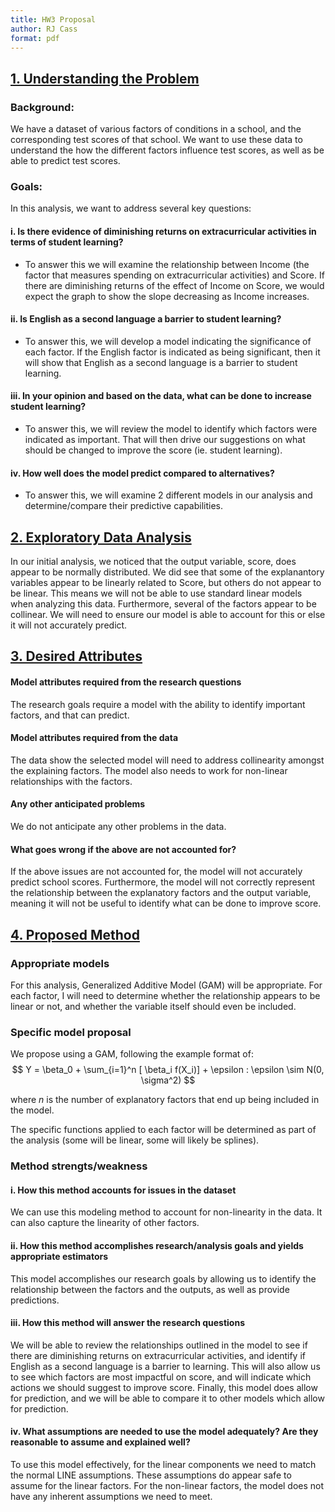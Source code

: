 ```yaml
---
title: HW3 Proposal
author: RJ Cass
format: pdf
---
```


## [1. Understanding the Problem]{.underline}
### Background: 
We have a dataset of various factors of conditions in a school, and the corresponding test scores of that school. We want to use these data to understand the how the different factors influence test scores, as well as be able to predict test scores.

### Goals:
In this analysis, we want to address several key questions:

#### i. Is there evidence of diminishing returns on extracurricular activities in terms of student learning?
- To answer this we will examine the relationship between Income (the factor that measures spending on extracurricular activities) and Score. If there are diminishing returns of the effect of Income on Score, we would expect the graph to show the slope decreasing as Income increases. 

#### ii. Is English as a second language a barrier to student learning?
- To answer this, we will develop a model indicating the significance of each factor. If the English factor is indicated as being significant, then it will show that English as a second language is a barrier to student learning. 

#### iii. In your opinion and based on the data, what can be done to increase student learning?
- To answer this, we will review the model to identify which factors were indicated as important. That will then drive our suggestions on what should be changed to improve the score (ie. student learning). 

#### iv. How well does the model predict compared to alternatives?
- To answer this, we will examine 2 different models in our analysis and determine/compare their predictive capabilities. 


## [2. Exploratory Data Analysis]{.underline}
In our initial analysis, we noticed that the output variable, score, does appear to be normally distributed. We did see that some of the explanantory variables appear to be linearly related to Score, but others do not appear to be linear. This means we will not be able to use standard linear models when analyzing this data. Furthermore, several of the factors appear to be collinear. We will need to ensure our model is able to account for this or else it will not accurately predict.

## [3. Desired Attributes]{.underline}
#### Model attributes required from the research questions
The research goals require a model with the ability to identify important factors, and that can predict. 

#### Model attributes required from the data 
The data show the selected model will need to address collinearity amongst the explaining factors. The model also needs to work for non-linear relationships with the factors.

#### Any other anticipated problems
We do not anticipate any other problems in the data. 

#### What goes wrong if the above are not accounted for?
If the above issues are not accounted for, the model will not accurately predict school scores. Furthermore, the model will not correctly represent the relationship between the explanatory factors and the output variable, meaning it will not be useful to identify what can be done to improve score. 


## [4. Proposed Method]{.underline}
### Appropriate models
For this analysis, Generalized Additive Model (GAM) will be appropriate. For each factor, I will need to determine whether the relationship appears to be linear or not, and whether the variable itself should even be included. 

### Specific model proposal
We propose using a GAM, following the example format of:
$$
Y = \beta_0 + \sum_{i=1}^n [ \beta_i f(X_i)] + \epsilon : \epsilon \sim N(0, \sigma^2)
$$

where $n$ is the number of explanatory factors that end up being included in the model.

The specific functions applied to each factor will be determined as part of the analysis (some will be linear, some will likely be splines).

### Method strengts/weakness

#### i. How this method accounts for issues in the dataset
We can use this modeling method to account for non-linearity in the data. It can also capture the linearity of other factors.

#### ii. How this method accomplishes research/analysis goals and yields appropriate estimators
This model accomplishes our research goals by allowing us to identify the relationship between the factors and the outputs, as well as provide predictions. 

#### iii. How this method will answer the research questions
We will be able to review the relationships outlined in the model to see if there are diminishing returns on extracurricular activities, and identify if English as a second language is a barrier to learning. This will also allow us to see which factors are most impactful on score, and will indicate which actions we should suggest to improve score. Finally, this model does allow for prediction, and we will be able to compare it to other models which allow for prediction. 

#### iv. What assumptions are needed to use the model adequately? Are they reasonable to assume and explained well?
To use this model effectively, for the linear components we need to match the normal LINE assumptions. These assumptions do appear safe to assume for the linear factors. For the non-linear factors, the model does not have any inherent assumptions we need to meet.  